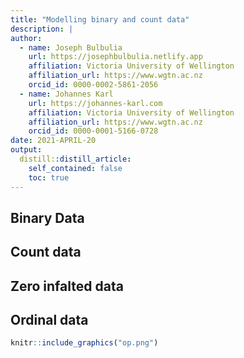 ```yaml
---
title: "Modelling binary and count data"
description: |
author:
  - name: Joseph Bulbulia
    url: https://josephbulbulia.netlify.app
    affiliation: Victoria University of Wellington
    affiliation_url: https://www.wgtn.ac.nz
    orcid_id: 0000-0002-5861-2056
  - name: Johannes Karl
    url: https://johannes-karl.com
    affiliation: Victoria University of Wellington
    affiliation_url: https://www.wgtn.ac.nz
    orcid_id: 0000-0001-5166-0728
date: 2021-APRIL-20
output:
  distill::distill_article:
    self_contained: false
    toc: true
---
```




## Binary Data

## Count data

## Zero infalted data

## Ordinal data


```r
knitr::include_graphics("op.png")
```
